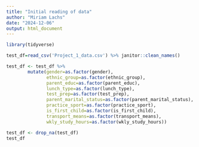 ```yaml
---
title: "Initial reading of data"
author: "Miriam Lachs"
date: "2024-12-06"
output: html_document
---
```


```r
library(tidyverse)
```

```r
test_df=read_csv('Project_1_data.csv') %>% janitor::clean_names() 

test_df <- test_df %>% 
        mutate(gender=as.factor(gender),
               ethnic_group=as.factor(ethnic_group),
               parent_educ=as.factor(parent_educ),
               lunch_type=as.factor(lunch_type),
               test_prep=as.factor(test_prep),
               parent_marital_status=as.factor(parent_marital_status),
               practice_sport=as.factor(practice_sport),
               is_first_child=as.factor(is_first_child),
               transport_means=as.factor(transport_means),
               wkly_study_hours=as.factor(wkly_study_hours))

test_df <- drop_na(test_df)
test_df
```

